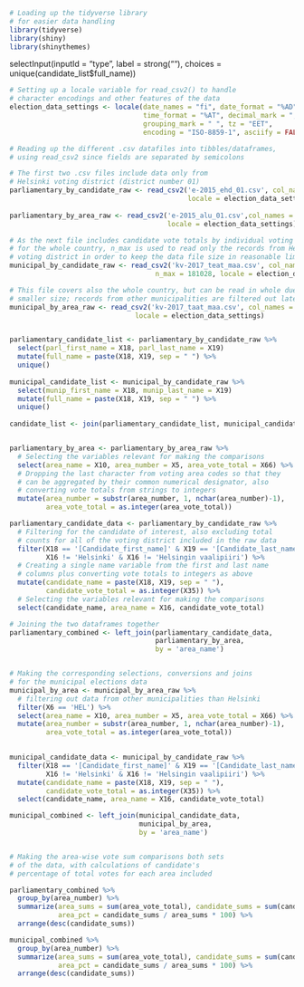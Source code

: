 ```r
# Loading up the tidyverse library
# for easier data handling
library(tidyverse)
library(shiny)
library(shinythemes)
```

selectInput(inputId = "type", label = strong(""),
            choices = unique(candidate_list$full_name))

```r
# Setting up a locale variable for read_csv2() to handle
# character encodings and other features of the data
election_data_settings <- locale(date_names = "fi", date_format = "%AD",
                                 time_format = "%AT", decimal_mark = ",",
                                 grouping_mark = " ", tz = "EET", 
                                 encoding = "ISO-8859-1", asciify = FALSE)

# Reading up the different .csv datafiles into tibbles/dataframes,
# using read_csv2 since fields are separated by semicolons

# The first two .csv files include data only from
# Helsinki voting district (district number 01)
parliamentary_by_candidate_raw <- read_csv2('e-2015_ehd_01.csv', col_names = FALSE,
                                            locale = election_data_settings)
                                    
parliamentary_by_area_raw <- read_csv2('e-2015_alu_01.csv',col_names = FALSE,
                                       locale = election_data_settings)

# As the next file includes candidate vote totals by individual voting areas
# for the whole country, n_max is used to read only the records from Helsinki
# voting district in order to keep the data file size in reasonable limits
municipal_by_candidate_raw <- read_csv2('kv-2017_teat_maa.csv', col_names = FALSE,
                                    n_max = 181028, locale = election_data_settings)

# This file covers also the whole country, but can be read in whole due to its
# smaller size; records from other municipalities are filtered out later
municipal_by_area_raw <- read_csv2('kv-2017_taat_maa.csv', col_names = FALSE,
                               locale = election_data_settings)


parliamentary_candidate_list <- parliamentary_by_candidate_raw %>%
  select(parl_first_name = X18, parl_last_name = X19)
  mutate(full_name = paste(X18, X19, sep = " ") %>%
  unique()
  
municipal_candidate_list <- municipal_by_candidate_raw %>%
  select(munip_first_name = X18, munip_last_name = X19)
  mutate(full_name = paste(X18, X19, sep = " ") %>%
  unique()
  
candidate_list <- join(parliamentary_candidate_list, municipal_candidate_list, by = full_name, type = 'inner')


parliamentary_by_area <- parliamentary_by_area_raw %>%
  # Selecting the variables relevant for making the comparisons
  select(area_name = X10, area_number = X5, area_vote_total = X66) %>%
  # Dropping the last character from voting area codes so that they
  # can be aggregated by their common numerical designator, also
  # converting vote totals from strings to integers
  mutate(area_number = substr(area_number, 1, nchar(area_number)-1),
         area_vote_total = as.integer(area_vote_total))

parliamentary_candidate_data <- parliamentary_by_candidate_raw %>%
  # Filtering for the candidate of interest, also excluding total
  # counts for all of the voting district included in the raw data
  filter(X18 == '[Candidate_first_name]' & X19 == '[Candidate_last_name]' &
         X16 != 'Helsinki' & X16 != 'Helsingin vaalipiiri') %>%
  # Creating a single name variable from the first and last name
  # columns plus converting vote totals to integers as above
  mutate(candidate_name = paste(X18, X19, sep = " "),
         candidate_vote_total = as.integer(X35)) %>%
  # Selecting the variables relevant for making the comparisons
  select(candidate_name, area_name = X16, candidate_vote_total)

# Joining the two dataframes together
parliamentary_combined <- left_join(parliamentary_candidate_data, 
                                    parliamentary_by_area,
                                    by = 'area_name')


# Making the corresponding selections, conversions and joins
# for the municipal elections data
municipal_by_area <- municipal_by_area_raw %>%
  # filtering out data from other municipalities than Helsinki
  filter(X6 == 'HEL') %>% 
  select(area_name = X10, area_number = X5, area_vote_total = X66) %>%
  mutate(area_number = substr(area_number, 1, nchar(area_number)-1),
         area_vote_total = as.integer(area_vote_total))
 

municipal_candidate_data <- municipal_by_candidate_raw %>%
  filter(X18 == '[Candidate_first_name]' & X19 == '[Candidate_last_name]' &
         X16 != 'Helsinki' & X16 != 'Helsingin vaalipiiri') %>%
  mutate(candidate_name = paste(X18, X19, sep = " "),
         candidate_vote_total = as.integer(X35)) %>%
  select(candidate_name, area_name = X16, candidate_vote_total)

municipal_combined <- left_join(municipal_candidate_data,
                                municipal_by_area,
                                by = 'area_name')


# Making the area-wise vote sum comparisons both sets
# of the data, with calculations of candidate's
# percentage of total votes for each area included

parliamentary_combined %>%
  group_by(area_number) %>%
  summarize(area_sums = sum(area_vote_total), candidate_sums = sum(candidate_vote_total),
            area_pct = candidate_sums / area_sums * 100) %>%
  arrange(desc(candidate_sums))

municipal_combined %>%
  group_by(area_number) %>%
  summarize(area_sums = sum(area_vote_total), candidate_sums = sum(candidate_vote_total),
            area_pct = candidate_sums / area_sums * 100) %>%
  arrange(desc(candidate_sums))
```
